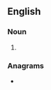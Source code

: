 {{also|Mediators|médiators}}
==English==

===Noun===
{{head|en|noun plural form}}

# {{plural of|mediator|lang=en}}

===Anagrams===
* {{anagrams|en|a=adeimorst|amortised}}